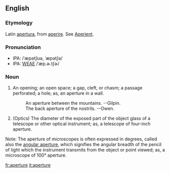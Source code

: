 ==English==
===Etymology===
Latin [[apertura]], from [[aperire]].  See [[Aperient]].

===Pronunciation===
*IPA: /ˈæpətʃʊə, ˈæpətʃə/
*IPA: [[WEAE]] /ˈæp.ɚ.tʃɚ/

===Noun===
# An opening; an open space; a gap, cleft, or chasm; a passage perforated; a hole; as, an aperture in a wall.
#:    An aperture between the mountains. --Gilpin.
#:    The back aperture of the nostrils. --Owen.
# (Optics) The diameter of the exposed part of the object glass of a telescope or other optical instrument; as, a telescope of four-inch aperture.


Note: The aperture of microscopes is often expressed in degrees, called also the [[angular aperture]], which signifies the angular breadth of the pencil of light which the instrument transmits from the object or point viewed; as, a microscope of 100° aperture.

<!-- material copied from Webster's Revised Unabridged Dictionary (1913) -->

[[fr:aperture]]
[[it:aperture]]